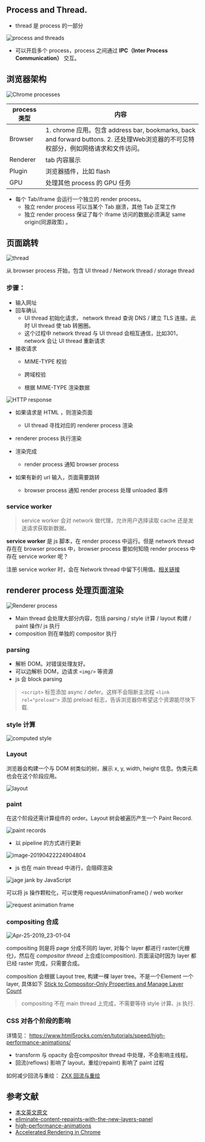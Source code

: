 ## Process and Thread.

* thread 是 process 的一部分

![process and threads](https://developers.google.com/web/updates/images/inside-browser/part1/process-thread.png)

* 可以开启多个 process，process 之间通过  **IPC（Inter Process Communication）**  交互。

## 浏览器架构

![Chrome processes](https://developers.google.com/web/updates/images/inside-browser/part1/browserui.png)

| process 类型 | 内容                                       |
| ---------- | ---------------------------------------- |
| Browser    | 1. chrome 应用。包含 address bar, bookmarks, back and forward buttons. 2. 还处理Web浏览器的不可见特权部分，例如网络请求和文件访问。 |
| Renderer   | tab 内容展示                                 |
| Plugin     | 浏览器插件，比如 flash                           |
| GPU        | 处理其他 process 的 GPU 任务                    |

* 每个 Tab/iframe 会运行一个独立的 render process。
  * 独立 render process 可以当某个 Tab 崩溃，其他 Tab 正常工作
  * 独立 render process 保证了每个 iframe 访问的数据必须满足 same origin(同源政策) 。



## 页面跳转
![thread](https://developers.google.com/web/updates/images/inside-browser/part2/browserprocesses.png)

从 browser process 开始，包含 UI thread / Network thread / storage thread


### 步骤：

* 输入网址
* 回车确认
   * UI thread 初始化请求， network thread 查询 DNS / 建立 TLS 连接。此时 UI thread 使 tab 转圈圈。
   * 这个过程中 network thread 与 UI thread 会相互通信，比如301，network 会让 UI thread 重新请求
* 接收请求
  * MIME-TYPE 校验
  
  * 跨域校验
  
  * 根据 MIME-TYPE 渲染数据
  
    

![HTTP response](https://developers.google.com/web/updates/images/inside-browser/part2/response.png)

* 如果请求是 HTML ，则渲染页面
  
  * UI thread 寻找对应的 renderer process 渲染
* renderer process 执行渲染
* 渲染完成
  
  * render process 通知 browser process 
* 如果有新的 url 输入，页面需要跳转
  
  * browser process 通知 render process 处理 unloaded 事件
  
### service worker

> service worker 会对 network 做代理，允许用户选择读取 cache 还是发送请求获取新数据。



**service worker** 是 js 脚本，在 render process 中运行。但是 network thread 存在在 browser process 中，browser process 要如何知晓 render process 中存在 service worker 呢？

注册 service worker 时，会在 Network thread 中留下引用值。[相关链接](https://developers.google.com/web/fundamentals/primers/service-workers/lifecycle)





## renderer process 处理页面渲染

![Renderer process](https://developers.google.com/web/updates/images/inside-browser/part3/renderer.png)

* Main thread 会处理大部分内容，包括 parsing / style 计算 / layout 构建 / paint 操作/ js 执行
* composition 则在单独的 compositor 执行

### parsing
* 解析 DOM。对错误处理友好。
* 可以边解析 DOM，边请求 `<img/>` 等资源
* js 会 block parsing

> `<script>` 标签添加 async / defer。这样不会阻断主流程
> `<link rel="preload">` 添加 preload 标志，告诉浏览器你希望这个资源能尽快下载.

### style 计算

![computed style](https://developers.google.com/web/updates/images/inside-browser/part3/computedstyle.png)

### Layout

浏览器会构建一个与 DOM 树类似的树，展示 x, y, width, height 信息。伪类元素也会在这个阶段应用。

![layout](https://developers.google.com/web/updates/images/inside-browser/part3/layout.png)



### paint
在这个阶段还需计算组件的 order。Layout 树会被遍历产生一个 Paint Record.

![paint records](https://developers.google.com/web/updates/images/inside-browser/part3/paint.png)


* 以 pipeline 的方式进行更新

![image-20190422224904804](https://github.com/wulucxy/blog/raw/master/src/routes/posts/2019-04-26-webkit-structure/image/pipeline.png)


* js 也在 main thread 中进行，会阻碍渲染

![jage jank by JavaScript](https://developers.google.com/web/updates/images/inside-browser/part3/pagejank2.png)

可以将 js 操作颗粒化，可以使用 requestAnimationFrame() / web worker

![request animation frame](https://developers.google.com/web/updates/images/inside-browser/part3/raf.png)

### compositing 合成

![Apr-25-2019_23-01-04](http://git.caimi-inc.com/client/papaya-blog/uploads/d29d4e6a16ea2e29955a8fdf37293659/Apr-25-2019_23-01-04.gif)



compositing 则是将 page 分成不同的 layer, 对每个 layer 都进行 raster(光栅化)，然后在  *compositor thread* 上合成(composition).
页面滚动时因为 layer 都已经 raster 完成，只需要合成。

composition 会根据 Layout tree, 构建一棵 layer tree。不是一个Element 一个layer, 具体如下 [Stick to Compositor-Only Properties and Manage Layer Count](https://developers.google.com/web/fundamentals/performance/rendering/stick-to-compositor-only-properties-and-manage-layer-count)

> compositing 不在 main thread 上完成，不需要等待  style 计算、js 执行.

### CSS 对各个阶段的影响
详情见： https://www.html5rocks.com/en/tutorials/speed/high-performance-animations/

* transform 与 opacity 会在compositor thread 中处理，不会影响主线程。
* 回流(reflows) 影响了 layout，重绘(repaint) 影响了 paint 过程

如何减少回流与重绘：
[ZXX 回流与重绘](https://www.zhangxinxu.com/wordpress/2010/01/%E5%9B%9E%E6%B5%81%E4%B8%8E%E9%87%8D%E7%BB%98%EF%BC%9Acss%E6%80%A7%E8%83%BD%E8%AE%A9javascript%E5%8F%98%E6%85%A2%EF%BC%9F/)



## 参考文献

- [本文英文原文](https://developers.google.com/web/updates/2018/09/inside-browser-part1) 
- [eliminate-content-repaints-with-the-new-layers-panel](https://blog.logrocket.com/eliminate-content-repaints-with-the-new-layers-panel-in-chrome-e2c306d4d752)
- [high-performance-animations](https://www.html5rocks.com/en/tutorials/speed/high-performance-animations/)
- [Accelerated Rendering in Chrome](https://www.html5rocks.com/zh/tutorials/speed/layers/)

